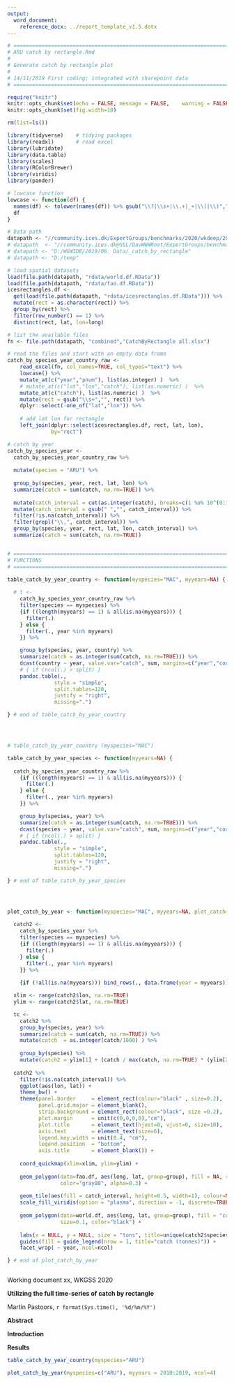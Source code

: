 ```yaml
---
output: 
  word_document:
    reference_docx: ../report_template_v1.5.dotx
---
```


```r

# =======================================================================================
# ARU catch by rectangle.Rmd
# 
# Generate catch by rectangle plot
#
# 14/11/2019 First coding; integrated with sharepoint data
# =======================================================================================

require("knitr")
knitr::opts_chunk$set(echo = FALSE,	message = FALSE,	warning = FALSE,	comment = "",	crop = TRUE )
knitr::opts_chunk$set(fig.width=10) 

rm(list=ls())

library(tidyverse)    # tidying packages
library(readxl)       # read excel
library(lubridate)
library(data.table)
library(scales)
library(RColorBrewer)
library(viridis)
library(pander)

# lowcase function
lowcase <- function(df) {
  names(df) <- tolower(names(df)) %>% gsub("\\?|\\s+|\\.+|_+|\\(|\\)","",.) 
  df
}

# Data path
datapath <- "//community.ices.dk/ExpertGroups/benchmarks/2020/wkdeep/2014 Meeting docs/06. Data"
# datapath  <- "//community.ices.dk@SSL/DavWWWRoot/ExpertGroups/benchmarks/2020/wkdeep/2014 Meeting docs/06. Data"
# datapath <- "D:/WGWIDE/2019/06. Data/_catch_by_rectangle"
# datapath <- "D:/temp"

# load spatial datasets
load(file.path(datapath, "rdata/world.df.RData"))
load(file.path(datapath, "rdata/fao.df.RData"))
icesrectangles.df <-
  get(load(file.path(datapath, "rdata/icesrectangles.df.RData"))) %>% 
  mutate(rect = as.character(rect)) %>% 
  group_by(rect) %>% 
  filter(row_number() == 1) %>% 
  distinct(rect, lat, lon=long)

# list the available files
fn <- file.path(datapath, "combined","CatchByRectangle all.xlsx")

# read the files and start with an empty data frame
catch_by_species_year_country_raw <- 
    read_excel(fn, col_names=TRUE, col_types="text") %>% 
    lowcase() %>% 
    mutate_at(c("year","pnum"), list(as.integer) )  %>% 
    # mutate_at(c("lat","lon","catch"), list(as.numeric) )  %>%
    mutate_at(c("catch"), list(as.numeric) )  %>%
    mutate(rect = gsub("\\s+","", rect)) %>% 
    dplyr::select(-one_of("lat","lon")) %>% 
    
    # add lat lon for rectangle
    left_join(dplyr::select(icesrectangles.df, rect, lat, lon), 
              by="rect") 

# catch by year
catch_by_species_year <- 
  catch_by_species_year_country_raw %>%
  
  mutate(species = "ARU") %>% 
  
  group_by(species, year, rect, lat, lon) %>% 
  summarize(catch = sum(catch, na.rm=TRUE)) %>% 
  
  mutate(catch_interval = cut(as.integer(catch), breaks=c(1 %o% 10^(0:12)), dig.lab=10 ) ) %>% 
  mutate(catch_interval = gsub(" ","", catch_interval)) %>% 
  filter(!is.na(catch_interval)) %>% 
  filter(grepl("\\,", catch_interval)) %>%   
  group_by(species, year, rect, lat, lon, catch_interval) %>% 
  summarize(catch = sum(catch, na.rm=TRUE))


# ================================================================================
# FUNCTIONS
# ================================================================================

table_catch_by_year_country <- function(myspecies="MAC", myyears=NA) {
  
  # t <-
    catch_by_species_year_country_raw %>% 
    filter(species == myspecies) %>% 
    {if ((length(myyears) == 1) & all(is.na(myyears))) {
      filter(.)
    } else {
      filter(., year %in% myyears)
    }} %>% 

    group_by(species, year, country) %>% 
    summarize(catch = as.integer(sum(catch, na.rm=TRUE))) %>% 
    dcast(country ~ year, value.var="catch", sum, margins=c("year","country")) %>% 
    # { if (ncol(.) > split) }
    pandoc.table(.,
               style = "simple",
               split.tables=120, 
               justify = "right",
               missing=".")

} # end of table_catch_by_year_country




# table_catch_by_year_country (myspecies="MAC")

table_catch_by_year_species <- function(myyears=NA) {
  
  catch_by_species_year_country_raw %>% 
    {if ((length(myyears) == 1) & all(is.na(myyears))) {
      filter(.)
    } else {
      filter(., year %in% myyears)
    }} %>% 

    group_by(species, year) %>% 
    summarize(catch = as.integer(sum(catch, na.rm=TRUE))) %>% 
    dcast(species ~ year, value.var="catch", sum, margins=c("year","country")) %>% 
    # { if (ncol(.) > split) }
    pandoc.table(.,
               style = "simple",
               split.tables=120, 
               justify = "right",
               missing=".")

} # end of table_catch_by_year_species




plot_catch_by_year <- function(myspecies="MAC", myyears=NA, plot_catch=TRUE, plot_ssb=FALSE, ncol=6) {
  
  catch2 <-
    catch_by_species_year %>% 
    filter(species == myspecies) %>%
    {if ((length(myyears) == 1) & all(is.na(myyears))) {
      filter(.)
    } else {
      filter(., year %in% myyears)
    }} %>% 
    
    {if (!all(is.na(myyears))) bind_rows(., data.frame(year = myyears)) else (.) }

  xlim <- range(catch2$lon, na.rm=TRUE)
  ylim <- range(catch2$lat, na.rm=TRUE)

  tc <-
    catch2 %>% 
    group_by(species, year) %>% 
    summarize(catch = sum(catch, na.rm=TRUE)) %>% 
    mutate(catch  = as.integer(catch/1000) ) %>% 
    
    group_by(species) %>% 
    mutate(catch2 = ylim[1] + (catch / max(catch, na.rm=TRUE) * (ylim[2] - ylim[1])) )
  
  catch2 %>% 
    filter(!is.na(catch_interval)) %>% 
    ggplot(aes(lon, lat)) + 
    theme_bw() +
    theme(panel.border     = element_rect(colour="black" , size=0.2),
          panel.grid.major = element_blank(),
          strip.background = element_rect(colour="black", size =0.2),
          plot.margin      = unit(c(0,0,0,0),"cm"),
          plot.title       = element_text(hjust=0, vjust=0, size=10),
          axis.text        = element_text(size=6),
          legend.key.width = unit(0.4, "cm"), 
          legend.position  = "bottom",
          axis.title       = element_blank()) +
    
    coord_quickmap(xlim=xlim, ylim=ylim) +
  
    geom_polygon(data=fao.df, aes(long, lat, group=group), fill = NA, size=0.2,
                 color="gray80", alpha=0.3) +
  
    geom_tile(aes(fill = catch_interval, height=0.5, width=1), colour=NA, alpha=1.0) +
    scale_fill_viridis(option = "plasma", direction = -1, discrete=TRUE) +
  
    geom_polygon(data=world.df, aes(long, lat, group=group), fill = "cornsilk", 
                 size=0.1, color="black") +
    
    labs(x = NULL, y = NULL, size = "tons", title=unique(catch2$species)) +
    guides(fill = guide_legend(nrow = 1, title="catch (tonnes)")) +
    facet_wrap( ~ year, ncol=ncol)

} # end of plot_catch_by_year



```
Working document xx, WKGSS 2020

**Utilizing the full time-series of catch by rectangle**

Martin Pastoors, `r format(Sys.time(), '%d/%m/%Y')`

**Abstract**

**Introduction**

**Results**

```r

table_catch_by_year_country(myspecies="ARU")

```


```r

plot_catch_by_year(myspecies=c("ARU"), myyears = 2010:2019, ncol=4)

```

